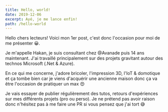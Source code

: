 ```yaml
---
title: Hello, world!
date: 2019-12-06
excerpt: Ayé, je me lance enfin!
path: /hello-world
---
```


Hello chers lecteurs! Voici mon 1er post, c'est donc l'occasion pour moi de me présenter 😀.

Je m'appelle Hakan, je suis consultant chez @Avanade puis 14 ans maintenant. J'ai travaillé principalement sur des projets gravitant autour des technos Microsoft (.Net & Azure).

En ce qui me concerne, j'adore bricoler, l'impression 3D, l'IoT & domotique et ça tombe bien car je viens d'acquérir une ancienne maison donc ça va être l'occasion de pratiquer un max 😍

Je vais essayer de publier régulièrement des tutos, retours d'expériences sur mes différents projets (pro ou perso). Je ne prétend pas avoir raison donc n'hésitez pas à me faire une PR si vous pensez que j'ai tort 😅
